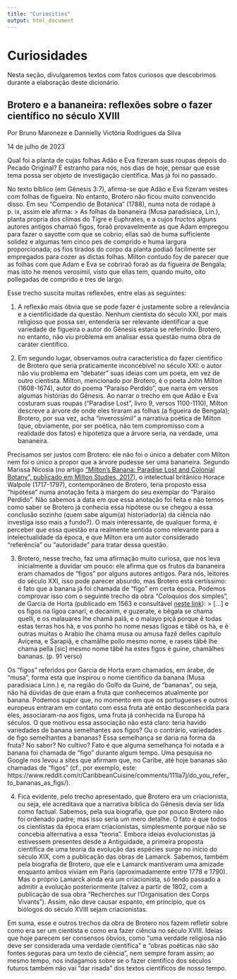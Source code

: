 ```yaml
---
title: "Curiosities"
output: html_document
---
```


# Curiosidades
Nesta seção, divulgaremos textos com fatos curiosos que descobrimos durante a elaboração deste dicionário.

## Brotero e a bananeira: reflexões sobre o fazer científico no século XVIII
Por Bruno Maroneze e Dannielly Victória Rodrigues da Silva

14 de julho de 2023

Qual foi a planta de cujas folhas Adão e Eva fizeram suas roupas depois do Pecado Original? É estranho para nós, nos dias de hoje, pensar que esse tema possa ser objeto de investigação científica. Mas já foi no passado.

No texto bíblico (em Gênesis 3:7), afirma-se que Adão e Eva fizeram vestes com folhas de figueira. No entanto, Brotero não ficou muito convencido disso. Em seu “Compendio de Botanica” (1788), numa nota de rodapé à p. ix, assim ele afirma:
> As folhas da bananeira (Musa paradisiaca, Lin.), planta propria dos climas do Tigre e Euphrates, e a cujos fructos alguns autores antigos chamaõ figos, foraõ provavelmente as que Adam empregou para fazer o sayotte com que se cobrio; ellas saõ de huma sufficiente solidez e algumas tem cinco pes de comprido e huma largura proporcionada; os fios tirados do corpo da planta podiaõ facilmente ser empregados para cozer as dictas folhas. Milton contudo foy de parecer que as folhas com que Adam e Eva se cobriraõ foraõ as da figueira de Bengala; mas isto he menos verosimil, visto que ellas tem, quando muito, oito pollegadas de comprido e tres de largo.

Esse trecho suscita muitas reflexões, entre elas as seguintes:

1. A reflexão mais óbvia que se pode fazer é justamente sobre a relevância e a cientificidade da questão. Nenhum cientista do século XXI, por mais religioso que possa ser, entenderia ser relevante identificar a que variedade de figueira o autor do Gênesis estaria se referindo. Brotero, no entanto, não viu problema em analisar essa questão numa obra de caráter científico.

2. Em segundo lugar, observamos outra característica do fazer científico de Brotero que seria praticamente inconcebível no século XXI: o autor não viu problema em “debater” suas ideias com um poeta, em vez de outro cientista. Milton, mencionado por Brotero, é o poeta John Milton (1608-1674), autor do poema “Paraíso Perdido”, que narra em versos algumas histórias do Gênesis. Ao narrar o trecho em que Adão e Eva costuram suas roupas (“Paradise Lost”, livro 9, versos 1100-1110), Milton descreve a árvore de onde eles tiraram as folhas (a figueira de Bengala); Brotero, por sua vez, acha “inverossímil” a narrativa poética de Milton (que, obviamente, por ser poética, não tem compromisso com a realidade dos fatos) e hipotetiza que a árvore seria, na verdade, uma bananeira.

Precisamos ser justos com Brotero: ele não foi o único a debater com Milton nem foi o único a propor que a árvore pudesse ser uma bananeira. Segundo Marissa Nicosia (no artigo [“Milton’s Banana: Paradise Lost and Colonial Botany”, publicado em Milton Studies, 2017](https://muse.jhu.edu/pub/2/article/685423)), o intelectual britânico Horace Walpole (1717-1797), contemporâneo de Brotero, teria proposto essa “hipótese” numa anotação feita à margem do seu exemplar do “Paraíso Perdido”. Não sabemos a data em que essa anotação foi feita e não temos como saber se Brotero já conhecia essa hipótese ou se chegou a essa conclusão sozinho (quem sabe algum(a) historiador(a) da ciência não investiga isso mais a fundo?). O mais interessante, de qualquer forma, é perceber que essa questão era realmente sentida como relevante para a intelectualidade da época, e que Milton era um autor considerado “referência” ou “autoridade” para tratar dessa questão.

3. Brotero, nesse trecho, faz uma afirmação muito curiosa, que nos leva inicialmente a duvidar um pouco: ele afirma que os frutos da bananeira eram chamados de “figos” por alguns autores antigos. Para nós, leitores do século XXI, isso pode parecer absurdo, mas Brotero está certíssimo: é fato que a banana já foi chamada de “figo” em certa época. Podemos comprovar isso com o seguinte trecho da obra “Coloquios dos simples”, de Garcia de Horta (publicado em 1563 e consultável [neste link](https://digitarq.arquivos.pt/details?id=4614066)):
> [...] e os figos na lĩgoa canarĩ, e decanim, e guzerate, e bẽgala se chama quelli, e os malauares lhe chamã palã, e o malayo piçã porque ẽ todas estas terras hos hà, e vos ponho ho nome nesas lĩgoas e tãbẽ os hà, e ẽ outras muitas o Arabio lhe chama musa ou amusa fazẽ delles capitulo Aviçena, e Sarapiã, e chamãlhe pollo mesmo nome, e raseis tãbẽ lhe chama pella [sic] mesmo nome tãbẽ ha estes figos ẽ guine, chamãlhes bananas. (p. 91 verso)

Os “figos” referidos por Garcia de Horta eram chamados, em árabe, de “musa”, forma esta que inspirou o nome científico da banana (Musa paradisiaca Linn.) e, na região do Golfo da Guiné, de “bananas”, ou seja, não há dúvidas de que eram a fruta que conhecemos atualmente por banana. Podemos supor que, no momento em que os portugueses e outros europeus entraram em contato com essa fruta até então desconhecida para eles, associaram-na aos figos, uma fruta já conhecida na Europa há séculos. O que motivou essa associação não está claro: teria havido variedades de banana semelhantes aos figos? Ou o contrário, variedades de figo semelhantes a bananas? Essa semelhança se daria na forma da fruta? No sabor? No cultivo? Fato é que alguma semelhança foi notada e a banana foi chamada de “figo” durante algum tempo. Uma pesquisa no Google nos levou a sites que afirmam que, no Caribe, até hoje bananas são chamadas de “figos” (cf., por exemplo, este: https://www.reddit.com/r/CaribbeanCuisine/comments/111la7j/do_you_refer_to_bananas_as_figs/).

4. Fica evidente, pelo trecho apresentado, que Brotero era um criacionista, ou seja, ele acreditava que a narrativa bíblica do Gênesis devia ser lida como factual. Sabemos, pela sua biografia, que por pouco Brotero não foi ordenado padre; mas isso seria um mero detalhe. O fato é que todos os cientistas da época eram criacionistas, simplesmente porque não se concebia alternativa a essa “teoria”. Embora ideias evolucionistas já estivessem presentes desde a Antiguidade, a primeira proposta científica de uma teoria da evolução das espécies surge no início do século XIX, com a publicação das obras de Lamarck. Sabemos, também pela biografia de Brotero, que ele e Lamarck mantiveram uma amizade enquanto ambos viviam em Paris (aproximadamente entre 1778 e 1790). Mas o próprio Lamarck ainda era um criacionista, só tendo passado a admitir a evolução posteriormente (talvez a partir de 1802, com a publicação de sua obra “Recherches sur l’Organisation des Corps Vivants”). Assim, não deve causar espanto, em princípio, que os biólogos do século XVIII sejam criacionistas.

Em suma, esse e outros trechos da obra de Brotero nos fazem refletir sobre como era ser um cientista e como era fazer ciência no século XVIII. Ideias que hoje parecem ser consensos óbvios, como “uma verdade religiosa não deve ser considerada uma verdade científica” e “obras poéticas não são fontes seguras para um texto de ciência”, nem sempre foram assim; ao mesmo tempo, nos indagamos sobre se o fazer científico dos séculos futuros também não vai “dar risada” dos textos científicos de nosso tempo.